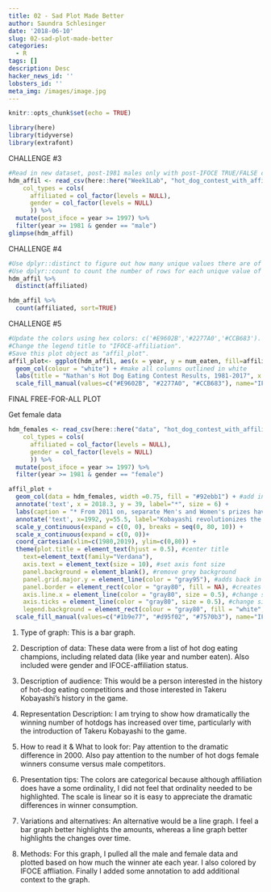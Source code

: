 ```yaml
---
title: 02 - Sad Plot Made Better
author: Saundra Schlesinger
date: '2018-06-10'
slug: 02-sad-plot-made-better
categories:
  - R
tags: []
description: Desc
hacker_news_id: ''
lobsters_id: ''
meta_img: /images/image.jpg
---
```


```r
knitr::opts_chunk$set(echo = TRUE)
```

```r
library(here)
library(tidyverse)
library(extrafont)
```

CHALLENGE #3
```r
#Read in new dataset, post-1981 males only with post-IFOCE TRUE/FALSE column
hdm_affil <- read_csv(here::here("Week1Lab", "hot_dog_contest_with_affiliation.csv"), 
    col_types = cols(
      affiliated = col_factor(levels = NULL), 
      gender = col_factor(levels = NULL)
      )) %>% 
  mutate(post_ifoce = year >= 1997) %>% 
  filter(year >= 1981 & gender == "male") 
glimpse(hdm_affil)
```

CHALLENGE #4
```r
#Use dplyr::distinct to figure out how many unique values there are of affiliated.
#Use dplyr::count to count the number of rows for each unique value of affiliated; use ?count to figure out how to sort the counts in descending order.
hdm_affil %>%
  distinct(affiliated)

hdm_affil %>% 
  count(affiliated, sort=TRUE)
```

CHALLENGE #5
```r
#Update the colors using hex colors: c('#E9602B','#2277A0','#CCB683').
#Change the legend title to "IFOCE-affiliation".
#Save this plot object as "affil_plot".
affil_plot<- ggplot(hdm_affil, aes(x = year, y = num_eaten, fill=affiliated)) + #fill by IFOCE status
  geom_col(colour = "white") + #make all columns outlined in white
  labs(title = "Nathan's Hot Dog Eating Contest Results, 1981-2017", x = "Year", y = "Hot Dogs and Buns Consumed")+
  scale_fill_manual(values=c("#E9602B", "#2277A0", "#CCB683"), name="IFOCE-affiliation") #change colors and legend title
```

FINAL FREE-FOR-ALL PLOT

Get female data
```r
hdm_females <- read_csv(here::here("data", "hot_dog_contest_with_affiliation.csv"), 
    col_types = cols(
      affiliated = col_factor(levels = NULL), 
      gender = col_factor(levels = NULL)
      )) %>% 
  mutate(post_ifoce = year >= 1997) %>% 
  filter(year >= 1981 & gender == "female") 
```


```r
affil_plot +
  geom_col(data = hdm_females, width =0.75, fill = "#92ebb1") + #add in female data
  annotate('text', x = 2018.3, y = 39, label="*", size = 6) +
  labs(caption = "* From 2011 on, separate Men's and Women's prizes have been awarded. \n All female champions to date have been MLE/IFOCE-affiliated.") + #add caption
  annotate('text', x=1992, y=55.5, label="Kobayashi revolutionizes the game with novel technique, \nleading to a doubling of the previous year's best", size = 3, color="#d95f02") +
  scale_y_continuous(expand = c(0, 0), breaks = seq(0, 80, 10)) +
  scale_x_continuous(expand = c(0, 0))+
  coord_cartesian(xlim=c(1980,2019), ylim=c(0,80)) +
  theme(plot.title = element_text(hjust = 0.5), #center title
    text=element_text(family="Verdana"),
    axis.text = element_text(size = 10), #set axis font size
    panel.background = element_blank(), #remove grey background
    panel.grid.major.y = element_line(color = "gray95"), #adds back in major gridlines
    panel.border = element_rect(color = "gray80", fill = NA), #creates a border around plot
    axis.line.x = element_line(color = "gray80", size = 0.5), #change size and color of tick marks on x-axis
    axis.ticks = element_line(color = "gray80", size = 0.5), #change size and color of tick marks on y-axis
    legend.background = element_rect(colour = "gray80", fill = "white", size = 0.25, linetype='solid')) +
  scale_fill_manual(values=c("#1b9e77", "#d95f02", "#7570b3"), name="IFOCE-affiliation", guide = guide_legend(reverse = TRUE)) #change bar colors and legend order to match appearance order in graph
```

1) Type of graph:
This is a bar graph.

2) Description of data:
These data were from a list of hot dog eating champions, including related data (like year and number eaten). Also included were gender and IFOCE-affiliation status.

3) Description of audience:
This would be a person interested in the history of hot-dog eating competitions and those interested in Takeru Kobayashi's history in the game.

4) Representation Description:
I am trying to show how dramatically the winning number of hotdogs has increased over time, particularly with the introduction of Takeru Kobayashi to the game.

5) How to read it & What to look for: 
Pay attention to the dramatic difference in 2000. Also pay attention to the number of hot dogs female winners consume versus male competitors.

6) Presentation tips: 
The colors are categorical because although affiliation does have a some ordinality, I did not feel that ordinality needed to be highlighted. The scale is linear so it is easy to appreciate the dramatic differences in winner consumption.

7) Variations and alternatives: 
An alternative would be a line graph. I feel a bar graph better highlights the amounts, whereas a line graph better highlights the changes over time.

8) Methods:
 For this graph, I pulled all the male and female data and plotted based on how much the winner ate each year. I also colored by IFOCE affliation. Finally I added some annotation to add additional context to the graph.

